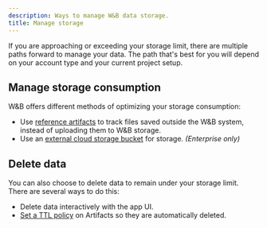 ```yaml
---
description: Ways to manage W&B data storage.
title: Manage storage
---
```


If you are approaching or exceeding your storage limit, there are multiple paths forward to manage your data. The path that's best for you will depend on your account type and your current project setup.

## Manage storage consumption
W&B offers different methods of optimizing your storage consumption:

-  Use [reference artifacts](/models/artifacts/track-external-files/) to track files saved outside the W&B system, instead of uploading them to W&B storage.
- Use an [external cloud storage bucket](/platform/app/settings-page/teams/) for storage. *(Enterprise only)*

## Delete data
You can also choose to delete data to remain under your storage limit. There are several ways to do this:

- Delete data interactively with the app UI.
- [Set a TTL policy](/models/artifacts/ttl/) on Artifacts so they are automatically deleted.